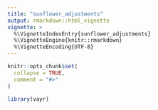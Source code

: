 ```yaml
---
title: "sunflower_adjustments"
output: rmarkdown::html_vignette
vignette: >
  %\VignetteIndexEntry{sunflower_adjustments}
  %\VignetteEngine{knitr::rmarkdown}
  %\VignetteEncoding{UTF-8}
---
```


```r
knitr::opts_chunk$set(
  collapse = TRUE,
  comment = "#>"
)
```

```r
library(vayr)
```


<!-- Let's be sure to credit Maia Cook for the first draft! -->

<!-- ```{r echo=FALSE, warning=FALSE} -->
<!-- # Show original visualization in Persuasion in Parallel (without showing code, just show output) -->

<!-- patriot_act_stacked <- readRDS("/Users/maiacook/Documents/PLSC_349_2024/Final Project/patriot_act_stacked.rds") -->

<!-- gg_df <- -->
<!--   patriot_act_stacked |> -->
<!--   filter(T1_content != "Both", pid_3 != "Independent") |> -->
<!--   mutate( -->
<!--     Y = PA_support, -->
<!--     T1_content = fct_drop(T1_content), -->
<!--     sample_label = factor( -->
<!--       sample, -->
<!--       levels = c("original", "mt"), -->
<!--       labels = c("Original Study", "Mechanical Turk Replication") -->
<!--     ) -->
<!--   ) -->

<!-- gg_df <- -->
<!--   gg_df |> -->
<!--   group_by(pid_3, T1_content, sample_label, Y) |> -->
<!--   mutate( -->
<!--     # sunflower -->
<!--     y_s = sunflower(y = Y, width = 0.12, height = 0.18), -->
<!--     x_s = sunflower(x = as.numeric(T1_content), width = 0.12, height = 0.18), -->
<!--     # dodge -->
<!--     x_s = if_else(pid_3 == "Democrat", x_s - (1 / 8), x_s + (1 / 8)), -->
<!--     # plot letter -->
<!--     plot_letter = case_when(pid_3 == "Democrat" ~ "D", -->
<!--                             pid_3 == "Republican" ~ "R")) -->

<!-- summary_df <- -->
<!--   gg_df |> -->
<!--   group_by(pid_3, T1_content, sample_label) |> -->
<!--   do(tidy(lm_robust(Y ~ 1, weights = weights, data = .))) |> -->
<!--   mutate(Y = estimate) -->

<!-- label_df <- -->
<!--   summary_df |> -->
<!--   filter(T1_content == "Control", -->
<!--          sample_label == "Original Study") |> -->
<!--   ungroup() |> -->
<!--   mutate(Y = c(3.25, 6), -->
<!--          label = c("Democrats", "Republicans")) -->

<!-- figure_5.4 <- -->
<!--   ggplot(summary_df, aes(T1_content, Y, group = pid_3, -->
<!--                          shape = pid_3)) + -->
<!--   geom_point(size = 2, position = position_dodge(width = 0.5)) + -->
<!--   geom_line(position = position_dodge(width = 0.5)) + -->
<!--   geom_errorbar( -->
<!--     aes(ymin = conf.low, ymax = conf.high), -->
<!--     position = position_dodge(width = 0.5), -->
<!--     width = 0 -->
<!--   ) + -->
<!--   geom_text( -->
<!--     data = gg_df, -->
<!--     aes(x = x_s, y = y_s, label = plot_letter, color = 3), -->
<!--     alpha = 0.2, -->
<!--     family = "Palatino", -->
<!--     size = 1 -->
<!--   ) + -->
<!--   scale_y_continuous(breaks = 1:7) + -->
<!--   geom_text( -->
<!--     data = label_df, -->
<!--     aes(label = label), -->
<!--     position = position_dodge(width = 0.5), -->
<!--     size = 2, -->
<!--     family = "Palatino" -->
<!--   ) + -->
<!--   theme_bw() + -->
<!--   theme( -->
<!--     text = element_text(family = "Palatino"), -->
<!--     legend.position = "none", -->
<!--     legend.title = element_blank(), -->
<!--     axis.title.x = element_blank(), -->
<!--     axis.title.y = element_text(size = 8), -->
<!--     panel.grid.minor = element_blank(), -->
<!--     strip.background = element_blank() -->
<!--   ) + -->
<!--   ylab( -->
<!--     "Do you oppose or support the Patriot Act? -->
<!--     [1: Oppose very strongly to 7: Support very strongly]" -->
<!--   ) + -->
<!--   facet_wrap( ~ sample_label, scales = "free") -->

<!-- figure_5.4 -->
<!-- ``` -->

<!-- The Patriot Act survey is an excellent example of a dataset with two categorical variables, more than two factor levels, and many observations. These characteristics make it a good candidate for the sunflower position adjustment! Dr. Coppock achieved this position adjustment manually for his figure in Persuasion in Parallel. -->

<!-- However, the goal is to use the sunflower circle packing algorithm and ggproto to create a new position adjustment that will automatically visualize this data the way it is above. Note: the text, font, and color parameters will not be modified to look like the original visualization. -->

<!-- <div style="margin-bottom: 30px;"></div> -->

<!-- #### **Example of `sunflow_jitter()` using the Patriot Act dataset** -->

<!-- ```{r warning=FALSE} -->
<!-- df <- readRDS("/Users/maiacook/Documents/PLSC_349_2024/Final Project/patriot_act_stacked.rds") -->
<!-- df <- df %>% filter(T1_content %in% c("Con", "Control", "Pro")) %>% droplevels() -->
<!-- df <- df %>% filter(pid_3 != "Independent") %>% droplevels() -->

<!-- ggplot(df, aes(x = T1_content, y = PA_support)) + -->
<!--   geom_point(size = 1, position = sunflower_jitter(flower_width = 0.2, flower_height = 0.5)) + theme_minimal() + -->
<!--   labs(title = "Support for the Patriot Act per Experimental Groups", -->
<!--        x = "Experimental Group", -->
<!--        y = "Support for Patriot Act [1 is low, 7 is high]") -->
<!-- ``` -->
<!-- <div style="margin-bottom: 30px;"></div> -->

<!-- #### **Example of `sunflow_jitterdodge()` using the Patriot Act dataset** -->

<!-- ```{r echo=TRUE, warning=FALSE} -->
<!-- summary_data <- df %>% -->
<!--   group_by(T1_content, pid_3) %>% -->
<!--   summarise(avg_support = mean(PA_support, na.rm = TRUE), .groups = "drop") -->

<!-- ggplot(df, aes(T1_content, PA_support, color = pid_3, shape = pid_3)) + -->
<!--   geom_point(position = sunflower_jitterdodge(width = .5, flower_width = 0.1, flower_height = 0.3)) +  -->
<!--   theme_minimal() + -->
<!--   labs(title = "Support for the Patriot Act per Experimental Groups, grouped by Party", -->
<!--        x = "Experimental Group", -->
<!--        y = "Support for Patriot Act [1 is low, 7 is high]") + -->
<!--   geom_text(data = summary_data, aes(x = T1_content, y = avg_support, label = round(avg_support, 2)), -->
<!--             color = "black", vjust = -1, size = 3) + -->
<!--   geom_line(data = summary_data, aes(x = T1_content, y = avg_support, group = pid_3, color = pid_3),  -->
<!--             size = 1) +   -->
<!--   geom_point(data = summary_data, aes(x = T1_content, y = avg_support, shape = pid_3),  -->
<!--              color = "black", size = 4) +   -->
<!--   scale_shape_manual(values = c(16, 17, 18))   -->
<!-- ``` -->
<!-- <div style="margin-bottom: 30px;"></div> -->

<!-- ## When is the sunflower position adjustment not appropriate for a dataset? -->

<!-- The sunflower position adjustment works best for categorical data plotted against categorical data. It is not possible to use this function on continuous vs continuous data. Moreover, it is discouraged from being used on categorical vs. continuous data because the uniform sunflower distribution conceals necessary data about the range and distribution of the continuous variable, removing an essential dimension of information from the visualization. -->

<!-- Below are examples of where the sunflower position adjustment (jitter and jitter dodge) should not be used. These examples use data from a dataset from R's NHANES library. I made minor adjustments to the data to make these visualizations more compelling, which is included in the code below. -->

<!-- #### **Continuous vs Continuous Data: height vs weight** -->

<!-- Using the sunflower position adjustment would not be appropriate for the example below. It would not be the solution to making the points on the plot less dense. Instead, you can set alpha = 0.5 to make the points transparent, helping illustrate areas of high density. A sunflower position adjustment is appropriate when it does not matter how points are distributed. In this case, the location of each point conveys information about both continuous variables. -->

<!-- ```{r echo=TRUE, warning=FALSE} -->
<!-- data("NHANES") -->

<!-- ggplot(NHANES, aes(x= Height, y= Weight, group = Gender, color = Gender)) +  -->
<!--   geom_point(alpha = 0.5) + theme_minimal() -->
<!-- ``` -->

<!-- #### Continuous vs Categorical Data*: height vs age group* -->

<!-- Although the sunflower position adjustment could technically be used for continuous vs categorical data, it would look disastrous. Plus, there are much better ways of visualizing this type of data. In the example below, we look at a height vs. age plot grouped by gender. The beeswarm geom helps us visualize this data in such a way that the distribution of the heights per age group is preserved in translation. Using a uniform circle packing algorithm to showcase a variable that is a continuous range or scale is antithetical to the point of there being a non-random distribution. -->

<!-- ```{r echo=TRUE, warning=FALSE} -->
<!-- library(ggbeeswarm) -->
<!-- data("NHANES") -->
<!-- NHANES <- NHANES %>% filter(!is.na(Height)) -->
<!-- NHANES <- NHANES %>% filter(!is.na(AgeDecade)) -->

<!-- ggplot(NHANES, aes(x = Height, y = AgeDecade, group = Gender, color = Gender)) +  -->
<!--   geom_beeswarm(size = .4, height = 4) +   -->
<!--   labs(title = "Height vs. Age, Grouped by Gender", x = "Height", y = "Age", color = "Gender") + -->
<!--   theme(axis.text.x = element_text(angle = 45, hjust = 1),  -->
<!--         legend.position = "bottom") + -->
<!--   theme_minimal() -->
<!-- ``` -->

<!-- ## Further Directions -->

<!-- The `sunflower_jitter()` and `sunflower_jitterdodge()` position adjustments could be improved by making the radius of each sunflower cluster self-adjusting. Sunflower clusters with less observations should have smaller radii to increase the density of the sunflower. In practice, this would look like the PA example above but with sunflowers of different sizes. I've made multiple attempts at creating this both on my own and with chatGPT, but have been unsuccessful. I hope to continue working on this position adjustment with Professor Coppock and look forward to using other nature-inspired circle packing algorithms on different classes of data. -->
